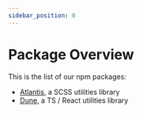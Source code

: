 ```yaml
---
sidebar_position: 0
---
```


# Package Overview

This is the list of our npm packages:

- [Atlantis](./atlantis), a SCSS utilities library
- [Dune](./dune), a TS / React utilities library
